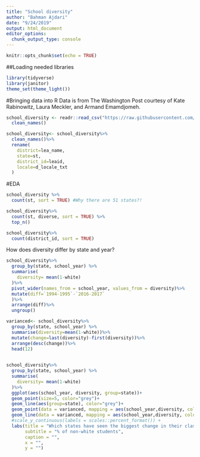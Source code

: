 ```yaml
---
title: "School diversity"
author: "Bahman Ajdari"
date: "9/24/2019"
output: html_document
editor_options: 
  chunk_output_type: console
---
```


```r
knitr::opts_chunk$set(echo = TRUE)
```

##Loading needed libraries
```r
library(tidyverse)
library(janitor)
theme_set(theme_light())
```

#Bringing data into R
Data is from The Washington Post courtesy of Kate Rabinowitz, Laura Meckler, and Armand Emamdjomeh.

```r
school_diversity <- readr::read_csv("https://raw.githubusercontent.com/rfordatascience/tidytuesday/master/data/2019/2019-09-24/school_diversity.csv") %>%
  clean_names()

school_diversity<- school_diversity%>%
  clean_names()%>%
  rename(
    district=lea_name,
    state=st,
    district_id=leaid,
    locale=d_locale_txt
  )
```
#EDA
```r
school_diversity %>%
  count(st, sort = TRUE) #Why there are 51 states?!

school_diversity%>%
  count(st, diverse, sort = TRUE) %>%
  top_n()

school_diversity%>%
  count(district_id, sort = TRUE)
```

How does diversity differ by state and year?

```r
school_diversity%>%
  group_by(state, school_year) %>%
  summarise(
    diversity= mean(1-white)
  )%>%
  pivot_wider(names_from = school_year, values_from = diversity)%>%
  mutate(diff=`1994-1995`-`2016-2017`
  )%>%
  arrange(diff)%>%
  ungroup()

varianced<- school_diversity%>%
  group_by(state, school_year) %>%
  summarise(diversity=mean(1-white))%>%
  mutate(change=last(diversity)-first(diversity))%>%
  arrange(desc(change))%>%
  head(12)
  

school_diversity%>%
  group_by(state, school_year) %>%
  summarise(
    diversity= mean(1-white)
  )%>%
  ggplot(aes(school_year, diversity, group=state))+
  geom_point(size=5, color="grey")+
  geom_line(aes(group=state), color="grey")+
  geom_point(data = varianced, mapping = aes(school_year,diversity, color=state),size=5)+
  geom_line(data = varianced, mapping = aes(school_year,diversity, color=state))+
  #scale_y_continuous(labels = scales::percent_format()) +
  labs(title = "Which states have seen the biggest change in their classrooms?",
       subtitle = "% of non-white students",
       caption = "",
       x = "",
       y = "")

```

